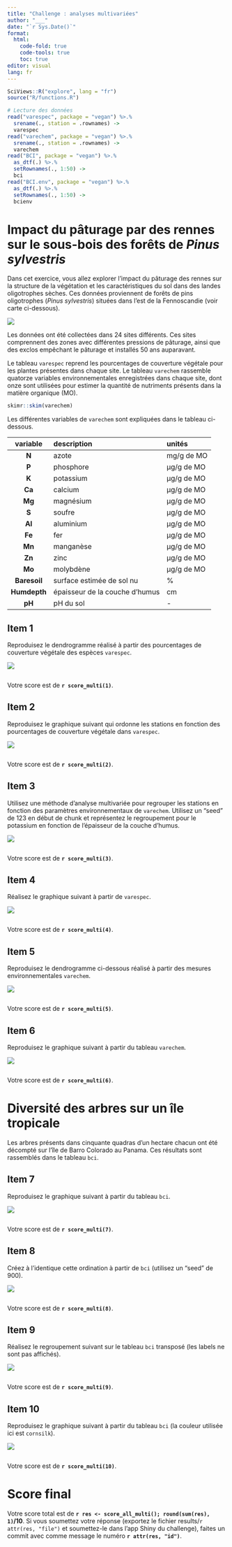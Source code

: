 ```yaml
---
title: "Challenge : analyses multivariées"
author: "___"
date: "`r Sys.Date()`"
format:
  html:
    code-fold: true
    code-tools: true
    toc: true
editor: visual
lang: fr
---
```


```r
SciViews::R("explore", lang = "fr")
source("R/functions.R")

# Lecture des données
read("varespec", package = "vegan") %>.%
  srename(., station = .rownames) ->
  varespec
read("varechem", package = "vegan") %>.%
  srename(., station = .rownames) ->
  varechem
read("BCI", package = "vegan") %>.%
  as_dtf(.) %>.%
  setRownames(., 1:50) ->
  bci
read("BCI.env", package = "vegan") %>.%
  as_dtf(.) %>.%
  setRownames(., 1:50) ->
  bcienv
```

# Impact du pâturage par des rennes sur le sous-bois des forêts de *Pinus sylvestris*

Dans cet exercice, vous allez explorer l'impact du pâturage des rennes sur la structure de la végétation et les caractéristiques du sol dans des landes oligotrophes sèches. Ces données proviennent de forêts de pins oligotrophes (*Pinus sylvestris*) situées dans l'est de la Fennoscandie (voir carte ci-dessous).

![](figures/Fenn.jpg)

Les données ont été collectées dans 24 sites différents. Ces sites comprennent des zones avec différentes pressions de pâturage, ainsi que des exclos empêchant le pâturage et installés 50 ans auparavant.

Le tableau `varespec` reprend les pourcentages de couverture végétale pour les plantes présentes dans chaque site. Le tableau `varechem` rassemble quatorze variables environnementales enregistrées dans chaque site, dont onze sont utilisées pour estimer la quantité de nutriments présents dans la matière organique (MO).

```r
skimr::skim(varechem)
```

Les différentes variables de `varechem` sont expliquées dans le tableau ci-dessous.

|   variable   | description                    | unités     |
|:------------:|:-------------------------------|:-----------|
|    **N**     | azote                          | mg/g de MO |
|    **P**     | phosphore                      | µg/g de MO |
|    **K**     | potassium                      | µg/g de MO |
|    **Ca**    | calcium                        | µg/g de MO |
|    **Mg**    | magnésium                      | µg/g de MO |
|    **S**     | soufre                         | µg/g de MO |
|    **Al**    | aluminium                      | µg/g de MO |
|    **Fe**    | fer                            | µg/g de MO |
|    **Mn**    | manganèse                      | µg/g de MO |
|    **Zn**    | zinc                           | µg/g de MO |
|    **Mo**    | molybdène                      | µg/g de MO |
| **Baresoil** | surface estimée de sol nu      | \%         |
| **Humdepth** | épaisseur de la couche d'humus | cm         |
|    **pH**    | pH du sol                      | \-         |

## Item 1

Reproduisez le dendrogramme réalisé à partir des pourcentages de couverture végétale des espèces `varespec`.

![](figures/multi01-1.png)

```r

```

Votre score est de **`r score_multi(1)`**.

## Item 2

Reproduisez le graphique suivant qui ordonne les stations en fonction des pourcentages de couverture végétale dans `varespec`.

![](figures/multi02-1.png)

```r

```

Votre score est de **`r score_multi(2)`**.

## Item 3

Utilisez une méthode d'analyse multivariée pour regrouper les stations en fonction des paramètres environnementaux de `varechem`. Utilisez un "seed" de 123 en début de chunk et représentez le regroupement pour le potassium en fonction de l'épaisseur de la couche d'humus.

![](figures/multi03-1.png)

```r

```

Votre score est de **`r score_multi(3)`**.

## Item 4

Réalisez le graphique suivant à partir de `varespec`.

![](figures/multi04-1.png)

```r

```

Votre score est de **`r score_multi(4)`**.

## Item 5

Reproduisez le dendrogramme ci-dessous réalisé à partir des mesures environnementales `varechem`.

![](figures/multi05-1.png)

```r

```

Votre score est de **`r score_multi(5)`**.

## Item 6

Reproduisez le graphique suivant à partir du tableau `varechem`.

![](figures/multi06-1.png)

```r

```

Votre score est de **`r score_multi(6)`**.

# Diversité des arbres sur un île tropicale

Les arbres présents dans cinquante quadras d'un hectare chacun ont été décompté sur l'île de Barro Colorado au Panama. Ces résultats sont rassemblés dans le tableau `bci`.

## Item 7

Reproduisez le graphique suivant à partir du tableau `bci`.

![](figures/multi07-1.png)

```r

```

Votre score est de **`r score_multi(7)`**.

## Item 8

Créez à l'identique cette ordination à partir de `bci` (utilisez un "seed" de 900).

![](figures/multi08-1.png)

```r

```

Votre score est de **`r score_multi(8)`**.

## Item 9

Réalisez le regroupement suivant sur le tableau `bci` transposé (les labels ne sont pas affichés).

![](figures/multi09-1.png)

```r

```

Votre score est de **`r score_multi(9)`**.

## Item 10

Reproduisez le graphique suivant à partir du tableau `bci` (la couleur utilisée ici est `cornsilk`).

![](figures/multi10-1.png)

```r

```

Votre score est de **`r score_multi(10)`**.

# Score final

Votre score total est de **`r res <- score_all_multi(); round(sum(res), 1)`/10**. Si vous soumettez votre réponse (exportez le fichier results/`r  attr(res, "file")` et soumettez-le dans l'app Shiny du challenge), faites un commit avec comme message le numéro **`r attr(res, "id")`**.

